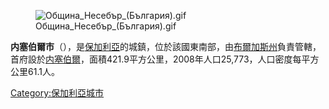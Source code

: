 [[Image:Община_Несебър_(България).gif|right]]

'''内塞伯爾市'''（{{lang-bg|Несебър}}），是[[保加利亞|保加利亞]]的城鎮，位於該國東南部，由[[布爾加斯州|布爾加斯州]]負責管轄，首府設於[[内塞伯爾|内塞伯爾]]，面積421.9平方公里，2008年人口25,773，人口密度每平方公里61.1人。

{{Coord|42|39|40|N|27|43|6|E|region:BG|display=title}}

{{Bulgaria-geo-stub}}
[[Category:保加利亞城市|Category:保加利亞城市]]